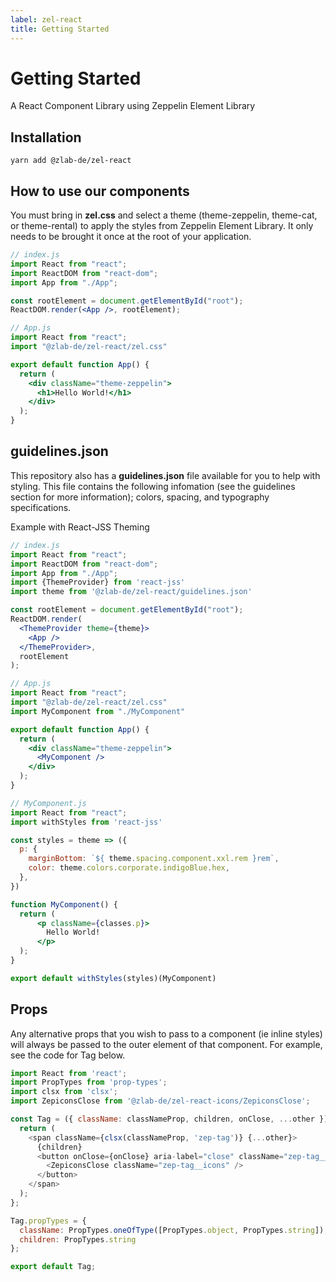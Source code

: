 ```yaml
---
label: zel-react
title: Getting Started
---
```



# Getting Started

A React Component Library using Zeppelin Element Library

<DownloadContainer>
  <DownloadFile
    title="NPM: @zlab-de/zel-react"
    href="https://www.npmjs.com/package/@zlab-de/zel-react"
    download=""
    variant="npm"
    ariaLabel="npm"
  />

</DownloadContainer>

## Installation

```
yarn add @zlab-de/zel-react
```

## How to use our components

You must bring in **zel.css** and select a theme (theme-zeppelin, theme-cat, or theme-rental) to apply the styles from Zeppelin Element Library. It only needs to be brought it once at the root of your application.

```jsx
// index.js
import React from "react";
import ReactDOM from "react-dom";
import App from "./App";

const rootElement = document.getElementById("root");
ReactDOM.render(<App />, rootElement);

// App.js
import React from "react";
import "@zlab-de/zel-react/zel.css"

export default function App() {
  return (
    <div className="theme-zeppelin">
      <h1>Hello World!</h1>
    </div>
  );
}
```

## guidelines.json

This repository also has a **guidelines.json** file available for you to help with styling. This file contains the following infomation (see the guidelines section for more information); colors, spacing, and typography specifications.

Example with React-JSS Theming

```jsx
// index.js
import React from "react";
import ReactDOM from "react-dom";
import App from "./App";
import {ThemeProvider} from 'react-jss'
import theme from '@zlab-de/zel-react/guidelines.json'

const rootElement = document.getElementById("root");
ReactDOM.render(
  <ThemeProvider theme={theme}>
    <App />
  </ThemeProvider>,
  rootElement
);

// App.js
import React from "react";
import "@zlab-de/zel-react/zel.css"
import MyComponent from "./MyComponent"

export default function App() {
  return (
    <div className="theme-zeppelin">
      <MyComponent />
    </div>
  );
}

// MyComponent.js
import React from "react";
import withStyles from 'react-jss'

const styles = theme => ({
  p: {
    marginBottom: `${ theme.spacing.component.xxl.rem }rem`,
    color: theme.colors.corporate.indigoBlue.hex,
  },
})

function MyComponent() {
  return (
      <p className={classes.p}>
        Hello World!
      </p>
  );
}

export default withStyles(styles)(MyComponent)
```

## Props

Any alternative props that you wish to pass to a component (ie inline styles) will always be passed to the outer element of that component. For example, see the code for Tag below.

```js
import React from 'react';
import PropTypes from 'prop-types';
import clsx from 'clsx';
import ZepiconsClose from '@zlab-de/zel-react-icons/ZepiconsClose';

const Tag = ({ className: classNameProp, children, onClose, ...other }) => {
  return (
    <span className={clsx(classNameProp, 'zep-tag')} {...other}>
      {children}
      <button onClose={onClose} aria-label="close" className="zep-tag__button">
        <ZepiconsClose className="zep-tag__icons" />
      </button>
    </span>
  );
};

Tag.propTypes = {
  className: PropTypes.oneOfType([PropTypes.object, PropTypes.string]),
  children: PropTypes.string
};

export default Tag;
```
